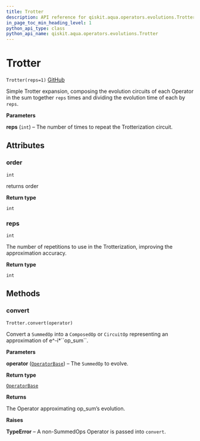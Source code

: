 ```yaml
---
title: Trotter
description: API reference for qiskit.aqua.operators.evolutions.Trotter
in_page_toc_min_heading_level: 1
python_api_type: class
python_api_name: qiskit.aqua.operators.evolutions.Trotter
---
```


# Trotter

<span id="qiskit.aqua.operators.evolutions.Trotter" />

`Trotter(reps=1)` [GitHub](https://github.com/qiskit-community/qiskit-aqua/tree/stable/0.7/qiskit/aqua/operators/evolutions/trotterizations/trotter.py "view source code")

Simple Trotter expansion, composing the evolution circuits of each Operator in the sum together `reps` times and dividing the evolution time of each by `reps`.

**Parameters**

**reps** (`int`) – The number of times to repeat the Trotterization circuit.

## Attributes

### order

<span id="qiskit.aqua.operators.evolutions.Trotter.order" />

`int`

returns order

**Return type**

`int`

### reps

<span id="qiskit.aqua.operators.evolutions.Trotter.reps" />

`int`

The number of repetitions to use in the Trotterization, improving the approximation accuracy.

**Return type**

`int`

## Methods

### convert

<span id="qiskit.aqua.operators.evolutions.Trotter.convert" />

`Trotter.convert(operator)`

Convert a `SummedOp` into a `ComposedOp` or `CircuitOp` representing an approximation of e^-i\*\`\`op\_sum\`\`.

**Parameters**

**operator** ([`OperatorBase`](qiskit.aqua.operators.OperatorBase "qiskit.aqua.operators.operator_base.OperatorBase")) – The `SummedOp` to evolve.

**Return type**

[`OperatorBase`](qiskit.aqua.operators.OperatorBase "qiskit.aqua.operators.operator_base.OperatorBase")

**Returns**

The Operator approximating op\_sum’s evolution.

**Raises**

**TypeError** – A non-SummedOps Operator is passed into `convert`.

